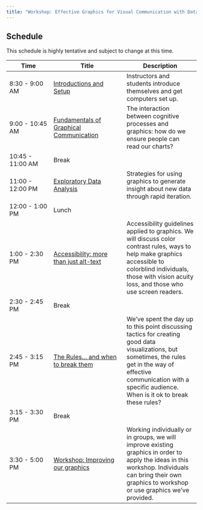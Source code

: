 ```yaml
---
title: "Workshop: Effective Graphics for Visual Communication with Data"
---
```



## Schedule

This schedule is highly tentative and subject to change at this time.

| Time             | Title                                   | Description                                                                                                                                                                                                                     |
|-----------------|----------------------------|----------------------------|
| 8:30 - 9:00 AM   | [Introductions and Setup](content/00-Setup.qmd)                 | Instructors and students introduce themselves and get computers set up.                                                                                                                                                         |
| 9:00 - 10:45 AM  | [Fundamentals of Graphical Communication](content/01-Fundamentals.qmd) | The interaction between cognitive processes and graphics: how do we ensure people can read our charts?                                                                                                                          |
| 10:45 - 11:00 AM | Break                                   |                                                                                                                                                                                                                                 |
| 11:00 - 12:00 PM | [Exploratory Data Analysis](content/02-eda.qmd)               | Strategies for using graphics to generate insight about new data through rapid iteration.                                                                                                                                       |
| 12:00 - 1:00 PM  | Lunch                                   |                                                                                                                                                                                                                                 |
| 1:00 - 2:30 PM   | [Accessibility: more than just alt-text](content/03-accessibility.qmd)  | Accessibility guidelines applied to graphics. We will discuss color contrast rules, ways to help make graphics accessible to colorblind individuals, those with vision acuity loss, and those who use screen readers.           |
| 2:30 - 2:45 PM   | Break                                   |                                                                                                                                                                                                                                 |
| 2:45 - 3:15 PM   | [The Rules... and when to break them](content/rules.qmd)     | We've spent the day up to this point discussing tactics for creating good data visualizations, but sometimes, the rules get in the way of effective communication with a specific audience. When is it ok to break these rules? |
| 3:15 - 3:30 PM   | Break                                   |                                                                                                                                                                                                                                 |
| 3:30 - 5:00 PM   | [Workshop: Improving our graphics](content/05-workshop.qmd)        | Working individually or in groups, we will improve existing graphics in order to apply the ideas in this workshop. Individuals can bring their own graphics to workshop or use graphics we've provided.                         |
